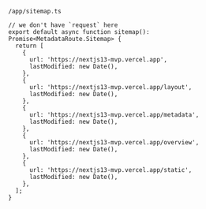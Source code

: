 `/app/sitemap.ts`

```tsx
// we don't have `request` here
export default async function sitemap(): Promise<MetadataRoute.Sitemap> {
  return [
    {
      url: 'https://nextjs13-mvp.vercel.app',
      lastModified: new Date(),
    },
    {
      url: 'https://nextjs13-mvp.vercel.app/layout',
      lastModified: new Date(),
    },
    {
      url: 'https://nextjs13-mvp.vercel.app/metadata',
      lastModified: new Date(),
    },
    {
      url: 'https://nextjs13-mvp.vercel.app/overview',
      lastModified: new Date(),
    },
    {
      url: 'https://nextjs13-mvp.vercel.app/static',
      lastModified: new Date(),
    },
  ];
}
```

